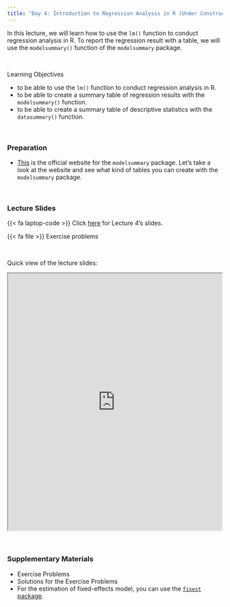 ```yaml
---
title: "Day 4: Introduction to Regression Analysis in R (Under Construction)"
---
```


In this lecture, we will learn how to use the `lm()` function to conduct regression analysis in R. To report the regression result with a table, we will use the `modelsummary()` function of the `modelsummary` package. 


<br>

:::{.goals}
::::{.goals-header}
Learning Objectives
::::
::::{.goals-container}
+ to be able to use the `lm()` function to conduct regression analysis in R.
+ to be able to create a summary table of regression results with the `modelsummary()` function.
+ to be able to create a summary table of descriptive statistics with the `datasummary()` function.
::::
:::

<br>

### Preparation
+ [This](https://modelsummary.com/) is the official website for the `modelsummary` package. Let's take a look at the website and see what kind of tables you can create with the `modelsummary` package.

<br>

### Lecture Slides

{{< fa laptop-code >}}  Click [here](https://shunkei3.github.io/R-slides/Lec_notes/Lec4/Lec4.html){target="_blank"} for Lecture 4's slides.

{{< fa file >}} Exercise problems
<!-- {{< fa file >}} [Exercise problems](https://shunkei3.github.io/R-slides/Lec_notes/Lec1/Lec1_exercise_solution.html){target="_blank"}: Exercise problems for Lecture 4. Solution is attached. -->

<br>

Quick view of the lecture slides:

```{=html}
<div style="display: flex; justify-content: center;"> 
<iframe width="900" height="600" src="https://shunkei3.github.io/R-slides/Lec_notes/Lec4/Lec4.html" title="Webpage example"></iframe>
</div>
```
<br>


### Supplementary Materials
+ Exercise Problems
+ Solutions for the Exercise Problems
+ For the estimation of fixed-effects model, you can use the [`fixest` package](https://lrberge.github.io/fixest/index.html).
